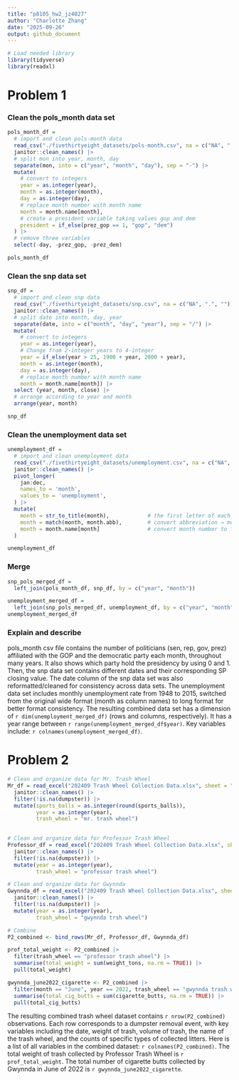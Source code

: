 ```yaml
---
title: "p8105_hw2_jz4027"
author: "Charlotte Zhang"
date: "2025-09-26"
output: github_document
---
```

```r
# Load needed library
library(tidyverse)
library(readxl)
```

# Problem 1
### Clean the pols_month data set 
```r
pols_month_df = 
  # import and clean pols-month data
  read_csv("./fivethirtyeight_datasets/pols-month.csv", na = c("NA", ".", "")) |>
  janitor::clean_names() |>
  # split mon into year, month, day
  separate(mon, into = c("year", "month", "day"), sep = "-") |>
  mutate(
    # convert to integers
    year = as.integer(year),
    month = as.integer(month),
    day = as.integer(day),
    # replace month number with month name
    month = month.name[month],
    # create a president variable taking values gop and dem
    president = if_else(prez_gop == 1, "gop", "dem")
  ) |>
  # remove three variables
  select(-day, -prez_gop, -prez_dem)

pols_month_df
```

### Clean the snp data set
```r
snp_df = 
  # import and clean snp data
  read_csv("./fivethirtyeight_datasets/snp.csv", na = c("NA", ".", "")) |>
  janitor::clean_names() |>
  # split date into month, day, year
  separate(date, into = c("month", "day", "year"), sep = "/") |>
  mutate(
    # convert to integers
    year = as.integer(year),
    # Change from 2-integer years to 4-integer
    year = if_else(year > 25, 1900 + year, 2000 + year),
    month = as.integer(month),
    day = as.integer(day),
    # replace month number with month name
    month = month.name[month]) |>
  select (year, month, close) |>
  # arrange according to year and month
  arrange(year, month)

snp_df
```

### Clean the unemployment data set
```r
unemployment_df = 
  # import and clean unemployment data
  read_csv("./fivethirtyeight_datasets/unemployment.csv", na = c("NA", ".", "")) |>
  janitor::clean_names() |>
  pivot_longer(
    jan:dec,
    names_to = 'month',
    values_to = 'unemployment',
  ) |>
  mutate(
    month = str_to_title(month),            # the first letter of each month is capitalized
    month = match(month, month.abb),        # convert abbreviation → month number
    month = month.name[month]               # convert month number to full month name for format consistency 
  )

unemployment_df
```

### Merge
```r
snp_pols_merged_df = 
  left_join(pols_month_df, snp_df, by = c("year", "month"))

unemployment_merged_df =
  left_join(snp_pols_merged_df, unemployment_df, by = c("year", "month"))
unemployment_merged_df
```

### Explain and describe
pols_month csv file contains the number of politicians (sen, rep, gov, prez) affiliated with the GOP and the democratic party each month, throughout many years. It also shows which party hold the presidency by using 0 and 1. Then, the snp data set contains different dates and their corresponding SP closing value. The date column of the snp data set was also reformatted/cleaned for consistency across data sets. The unemployment data set includes monthly unemployment rate from 1948 to 2015, switched from the original wide format (month as column names) to long format for better format consistency. The resulting combined data set has a dimension of `r dim(unemployment_merged_df)` (rows and columns, respectively). It has a year range between `r range(unemployment_merged_df$year)`. Key variables include: `r colnames(unemployment_merged_df)`.

# Problem 2
```r
# Clean and organize data for Mr. Trash Wheel
Mr_df = read_excel("202409 Trash Wheel Collection Data.xlsx", sheet = "Mr. Trash Wheel", range = "A2:N653" ) |>
  janitor::clean_names() |>
  filter(!is.na(dumpster)) |>
  mutate(sports_balls = as.integer(round(sports_balls)),
         year = as.integer(year),
         trash_wheel = "mr. trash wheel") 
  
```

```r
# Clean and organize data for Professor Trash Wheel
Professor_df = read_excel("202409 Trash Wheel Collection Data.xlsx", sheet = "Professor Trash Wheel") |>
  janitor::clean_names() |>
  filter(!is.na(dumpster)) |>
  mutate(year = as.integer(year),
         trash_wheel = "professor trash wheel")
```

```r
# Clean and organize data for Gwynnda
Gwynnda_df = read_excel("202409 Trash Wheel Collection Data.xlsx", sheet = "Gwynnda Trash Wheel") |>
  janitor::clean_names() |>
  filter(!is.na(dumpster)) |>
  mutate(year = as.integer(year),
         trash_wheel = "gwynnda trsh wheel")
```

```r
# Combine
P2_combined <- bind_rows(Mr_df, Professor_df, Gwynnda_df)
```

```r
prof_total_weight <- P2_combined |>
  filter(trash_wheel == "professor trash wheel") |>
  summarise(total_weight = sum(weight_tons, na.rm = TRUE)) |>
  pull(total_weight)

gwynnda_june2022_cigarette <- P2_combined |>
  filter(month == "June", year == 2022, trash_wheel == "gwynnda trash wheel") |>
  summarise(total_cig_butts = sum(cigarette_butts, na.rm = TRUE)) |>
  pull(total_cig_butts)
```

The resulting combined trash wheel dataset contains `r nrow(P2_combined)` observations. Each row corresponds to a dumpster removal event, with key variables including the date, weight of trash, volume of trash, the name of the trash wheel, and the counts of specific types of collected litters. Here is a list of all variables in the combined dataset: `r colnames(P2_combined)`. The total weight of trash collected by Professor Trash Wheel is `r prof_total_weight`. The total number of cigarette butts collected by Gwynnda in June of 2022 is `r gwynnda_june2022_cigarette`. 






